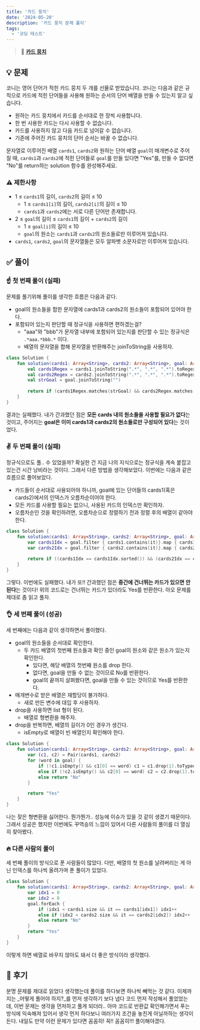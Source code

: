 ```yaml
---
title: '카드 뭉치'
date: '2024-05-20'
description: '카드 뭉치 문제 풀이'
tags:
  - '코딩 테스트'
---
```


> 📍 [**카드 뭉치**](https://school.programmers.co.kr/learn/courses/30/lessons/159994)

## 💡 문제

코니는 영어 단어가 적힌 카드 뭉치 두 개를 선물로 받았습니다. 코니는 다음과 같은 규칙으로 카드에 적힌 단어들을 사용해 원하는 순서의 단어 배열을 만들 수 있는지 알고 싶습니다.

- 원하는 카드 뭉치에서 카드를 순서대로 한 장씩 사용합니다.
- 한 번 사용한 카드는 다시 사용할 수 없습니다.
- 카드를 사용하지 않고 다음 카드로 넘어갈 수 없습니다.
- 기존에 주어진 카드 뭉치의 단어 순서는 바꿀 수 없습니다.

문자열로 이루어진 배열 `cards1`, `cards2`와 원하는 단어 배열 `goal`이 매개변수로 주어질 때, `cards1`과 `cards2`에 적힌 단어들로 `goal`를 만들 있다면 "Yes"를, 만들 수 없다면 "No"를 return하는 solution 함수를 완성해주세요.

### ⚠️ 제한사항

- 1 ≤ `cards1`의 길이, `cards2`의 길이 ≤ 10
  * 1 ≤ `cards1[i]`의 길이, `cards2[i]`의 길이 ≤ 10
  * `cards1`과 `cards2`에는 서로 다른 단어만 존재합니다.
- 2 ≤ `goal`의 길이 ≤ `cards1`의 길이 + `cards2`의 길이
  * 1 ≤ `goal[i]`의 길이 ≤ 10
  * `goal`의 원소는 `cards1`과 `cards2`의 원소들로만 이루어져 있습니다.
- `cards1`, `cards2`, `goal`의 문자열들은 모두 알파벳 소문자로만 이루어져 있습니다.

## ✅ 풀이

### ☝️ 첫 번째 풀이 (실패)

문제를 풀기위해 풀이를 생각한 흐름은 다음과 같다. 

- goal의 원소들을 합한 문자열에 cards1과 cards2의 원소들이 포함되어 있어야 한다.
- 포함되어 있는지 판단할 때 정규식을 사용하면 편하겠는걸?
  * "aaa"와 "bbb"가 문자열 내부에 포함되어 있는지를 판단할 수 있는 정규식은 `.*aaa.*bbb.*` 이다.
  * 배열의 문자열을 합해 문자열을 반환해주는 joinToString을 사용하자.

```kotlin
class Solution {
    fun solution(cards1: Array<String>, cards2: Array<String>, goal: Array<String>): String {
        val cards1Regex = cards1.joinToString(".*", ".*", ".*").toRegex()
        val cards2Regex = cards2.joinToString(".*", ".*", ".*").toRegex()
        val strGoal = goal.joinToString("")
        
        return if (cards1Regex.matches(strGoal) && cards2Regex.matches(strGoal)) "Yes" else "No"
    }
}
```

결과는 실패했다. 내가 간과했던 점은 **모든 cards 내의 원소들을 사용할 필요가 없다**는 것이고, 주어지는 **goal은 이미 cards1과 cards2의 원소들로만 구성되어 있다**는 것이었다.

### ✌️ 두 번째 풀이 (실패)

정규식으로도 풀.. 수 있었을까? 확실한 건 지금 나의 지식으로는 정규식을 계속 붙잡고 있는건 시간 낭비라는 것이다. 그래서 다른 방법을 생각해보았다. 이번에는 다음과 같은 흐름으로 풀어보았다.

- 카드들이 순서대로 사용되어야 하니까, goal에 있는 단어들의 cards1(혹은 cards2)에서의 인덱스가 오름차순이어야 한다.
- 모든 카드를 사용할 필요는 없으니, 사용된 카드의 인덱스만 확인하자.
- 오름차순인 것을 확인하려면, 오름차순으로 정렬하기 전과 정렬 후의 배열이 같아야 한다.

```kotlin
class Solution {
    fun solution(cards1: Array<String>, cards2: Array<String>, goal: Array<String>): String {
        var cards1Idx = goal.filter { cards1.contains(it)}.map { cards1.indexOf(it) }
        var cards2Idx = goal.filter { cards2.contains(it)}.map { cards2.indexOf(it) }
        
        return if ((cards1Idx == cards1Idx.sorted()) && (cards2Idx == cards2Idx.sorted())) "Yes" else "No"
    }
}
```

그렇다. 이번에도 실패했다. 내가 또!! 간과했던 점은 **중간에 건너뛰는 카드가 있으면 안된다**는 것이다! 위의 코드로는 건너뛰는 카드가 있더라도 Yes를 반환한다. 아오 문제를 제대로 좀 읽고 풀자.

### 👌 세 번째 풀이 (성공)

세 번째에는 다음과 같이 생각하면서 풀이했다.

- goal의 원소들을 순서대로 확인한다.
  * 두 카드 배열의 첫번째 원소들과 확인 중인 goal의 원소와 같은 원소가 있는지 확인한다.
    + 있다면, 해당 배열의 첫번째 원소를 drop 한다.
    + 없다면, goal을 만들 수 없는 것이므로 No를 반환한다.
    + goal의 끝까지 살펴봤다면, goal을 만들 수 있는 것이므로 Yes를 반환한다.
- 매개변수로 받은 배열은 재할당이 불가하다.
  * 새로 만든 변수에 대입 후 사용하자.
- drop을 사용하면 list 형이 된다.
  * 배열로 형변환을 해주자.
- drop을 반복하면, 배열의 길이가 0인 경우가 생긴다.
  * isEmpty로 배열이 빈 배열인지 확인해야 한다.

```kotlin
class Solution {
    fun solution(cards1: Array<String>, cards2: Array<String>, goal: Array<String>): String {
        var (c1, c2) = Pair(cards1, cards2)
        for (word in goal) {
            if (!c1.isEmpty() && c1[0] == word) c1 = c1.drop(1).toTypedArray()
            else if (!c2.isEmpty() && c2[0] == word) c2 = c2.drop(1).toTypedArray()
            else return "No"
        }

        return "Yes"
    }
}
```

나는 잦은 형변환을 싫어한다. 뭔가뭔가.. 성능에 이슈가 있을 것 같이 생겼기 때문이다. 그래서 성공은 했지만 이번에도 꾸역승의 느낌이 있어서 다른 사람들의 풀이를 더 열심히 찾아봤다.

### 🔥 다른 사람의 풀이

세 번째 풀이의 방식으로 푼 사람들이 많았다. 다만, 배열의 첫 원소를 날려버리는 게 아닌 인덱스를 하나씩 올려가며 푼 풀이가 있었다.

```kotlin
class Solution {
    fun solution(cards1: Array<String>, cards2: Array<String>, goal: Array<String>): String {
        var idx1 = 0
        var idx2 = 0
        goal.forEach {
            if (idx1 < cards1.size && it == cards1[idx1]) idx1++
            else if (idx2 < cards2.size && it == cards2[idx2]) idx2++
            else return "No"
        }
        return "Yes"
    }
}
```

이렇게 하면 배열로 바꾸지 않아도 돼서 더 좋은 방식이라 생각했다.

## 💭 후기

분명 문제를 제대로 읽었다 생각했는데 풀이를 하다보면 하나씩 빼먹는 것 같다. 이제까지는 _어떻게 풀어야 하지?_를 먼저 생각하기 보다 냅다 코드 먼저 작성해서 풀었었는데, 이번 문제는 생각을 먼저하고 풀게 되더라.. 아마 코드로 반환값 확인해가면서 푸는 방식에 익숙해져 있어서 생각 먼저 하다보니 여러가지 조건을 놓친게 아닐까하는 생각이 든다. 내일도 만약 이런 문제가 있다면 꼼꼼히! 꼭!! 꼼꼼히!!! 풀이해야겠다. 
